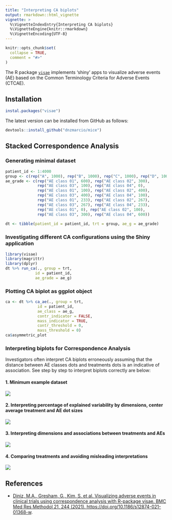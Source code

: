 ```yaml
---
title: "Interpreting CA biplots"
output: rmarkdown::html_vignette
vignette: >
  %\VignetteIndexEntry{Interpreting CA biplots}
  %\VignetteEngine{knitr::rmarkdown}
  %\VignetteEncoding{UTF-8}
---
```


```r
knitr::opts_chunk$set(
  collapse = TRUE,
  comment = "#>"
)
```

The R package [`visae`](https://cran.r-project.org/web/packages/visae/index.html) implements 'shiny' apps to visualize adverse events (AE) based on the Common Terminology Criteria for Adverse Events (CTCAE).

## Installation
``` r
instal.packages("visae")
```
The latest version can be installed from GitHub as follows:
``` r
devtools::install_github("dnzmarcio/mice")
```

## Stacked Correspondence Analysis

### Generating minimal dataset

```r
patient_id <- 1:4000
group <- c(rep("A", 1000), rep("B", 1000), rep("C", 1000), rep("D", 1000))
ae_grade <- c(rep("AE class 01", 600), rep("AE class 02", 300), 
              rep("AE class 03", 100), rep("AE class 04", 0),
              rep("AE class 01", 100), rep("AE class 02", 400), 
              rep("AE class 03", 400), rep("AE class 04", 100),
              rep("AE class 01", 233), rep("AE class 02", 267), 
              rep("AE class 03", 267), rep("AE class 04", 233),
              rep("AE class 01", 0), rep("AE class 02", 100), 
              rep("AE class 03", 300), rep("AE class 04", 600))
              
dt <- tibble(patient_id = patient_id, trt = group, ae_g = ae_grade)
```

### Investigating different CA configurations using the Shiny application
``` r
library(visae)
library(magrittr)
library(dplyr)
dt %>% run_ca(., group = trt,
             id = patient_id,
             ae_grade = ae_g)
```

### Plotting CA biplot as ggplot object
```r
ca <- dt %>% ca_ae(., group = trt,
              id = patient_id,
              ae_class = ae_g,
              contr_indicator = FALSE,
              mass_indicator = TRUE,
              contr_threshold = 0,
              mass_threshold = 0)
ca$asymmetric_plot
```

### Interpreting biplots for Correspondence Analysis

Investigators often interpret CA biplots erroneously assuming that the distance between AE classes dots and treatments dots is an indicative of association.
See step by step to interpret biplots correctly are below:

#### 1. Minimum example dataset
![](figures/fig1.png)

#### 2. Interpreting percentage of explained variability by dimensions, center average treatment and AE dot sizes
![](figures/fig2.png)

#### 3. Interpreting dimensions and associations between treatments and AEs
![](figures/fig3.png)

#### 4. Comparing treatments and avoiding misleading interpretations
![](figures/fig4.png)


## References
- [Diniz, M.A., Gresham, G., Kim, S. et al. Visualizing adverse events in clinical trials using correspondence analysis with R-package visae. BMC Med Res Methodol 21, 244 (2021). https://doi.org/10.1186/s12874-021-01368-w](https://bmcmedresmethodol.biomedcentral.com/articles/10.1186/s12874-021-01368-w).
